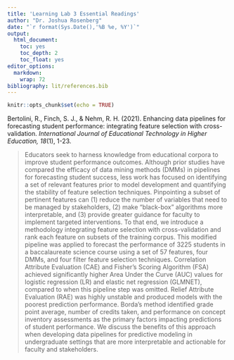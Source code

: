 ```yaml
---
title: 'Learning Lab 3 Essential Readings'
author: "Dr. Joshua Rosenberg"
date: "`r format(Sys.Date(),'%B %e, %Y')`"
output:
  html_document:
    toc: yes
    toc_depth: 2
    toc_float: yes
editor_options:
  markdown:
    wrap: 72
bibliography: lit/references.bib
---
```


```r
knitr::opts_chunk$set(echo = TRUE)
```

Bertolini, R., Finch, S. J., & Nehm, R. H. (2021). Enhancing data pipelines for forecasting student performance: integrating feature selection with cross-validation. *International Journal of Educational Technology in Higher Education, 18*(1), 1-23.

> Educators seek to harness knowledge from educational corpora to improve student performance outcomes. Although prior studies have compared the efficacy of data mining methods (DMMs) in pipelines for forecasting student success, less work has focused on identifying a set of relevant features prior to model development and quantifying the stability of feature selection techniques. Pinpointing a subset of pertinent features can (1) reduce the number of variables that need to be managed by stakeholders, (2) make “black-box” algorithms more interpretable, and (3) provide greater guidance for faculty to implement targeted interventions. To that end, we introduce a methodology integrating feature selection with cross-validation and rank each feature on subsets of the training corpus. This modified pipeline was applied to forecast the performance of 3225 students in a baccalaureate science course using a set of 57 features, four DMMs, and four filter feature selection techniques. Correlation Attribute Evaluation (CAE) and Fisher’s Scoring Algorithm (FSA) achieved significantly higher Area Under the Curve (AUC) values for logistic regression (LR) and elastic net regression (GLMNET), compared to when this pipeline step was omitted. Relief Attribute Evaluation (RAE) was highly unstable and produced models with the poorest prediction performance. Borda’s method identified grade point average, number of credits taken, and performance on concept inventory assessments as the primary factors impacting predictions of student performance. We discuss the benefits of this approach when developing data pipelines for predictive modeling in undergraduate settings that are more interpretable and actionable for faculty and stakeholders.
